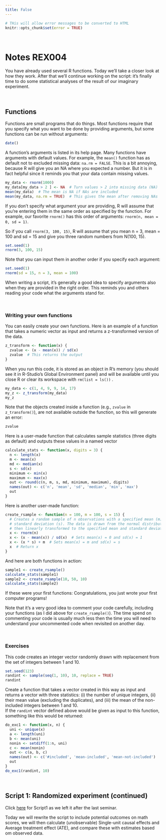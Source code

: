 ---
title: False
---

```{r setup, cache = FALSE, echo = FALSE}
# THis will allow error messages to be converted to HTML
knitr::opts_chunk$set(error = TRUE)

```

\  
\  


# Notes REX004
You have already used several R functions. Today we'll take a closer look at 
how they work. After that we'll continue working on the script: it's finally 
time to do some statistical analyses of the result of our imaginary experiment. 
  
\  

## Functions
Functions are small programs that do things. Most functions require that you
specify what you want to be done by providing arguments, but some functions can
be run without arguments: 
```{r}
date()
```

A function's arguments is listed in its help page. Many functions have 
arguments with default values. For example, the `mean()`
function has as default not to excluded missing data: `na.rm = FALSE`. This
is a bit annoying, because R will give you an NA where you expected a number. But 
it is in fact helpful since it reminds you that your data contain missing values. 
```{r}
my_data <- rnorm(1000)
my_data[my_data > 2 ] <- NA  # Turn values > 2 into missing data (NA)
mean(my_data)  # The mean is NA if NAs are included
mean(my_data, na.rm = TRUE)  # This gives the mean after removing NAs
```

If you don't specify what argument your are providing, R will assume 
that you're entering them in the same order as specified by the function. For
example, our favorite `rnorm()` has this order of arguments: 
`rnorm(n, mean = 0, sd = 1)`. 

So if you call `rnorm(3, 100, 15)`, R will assume that you mean n = 3,
mean = 100 and sd = 15 and give you three random numbers from N(100, 15). 
```{r}
set.seed(1)
rnorm(3, 100, 15)
```

Note that you can input them in another order if you specify each argument: 
```{r}
set.seed(1)
rnorm(sd = 15, n = 3, mean = 100)
```
When writing a script, it's generally a good idea to specify arguments also 
when they are provided in the right order. This reminds you and others reading 
your code what the arguments stand for.
  
\  


### Writing your own functions
You can easily create your own functions. Here is an example of a function that
takes a numeric vector as input and returns a z-transformed version of the data. 
```{r}
z_transform <- function(x) {
  zvalue <- (x - mean(x)) / sd(x)
  zvalue  # This returns the output 
}
```
When you run this code, it is stored as an object in R's memory (you should see it 
in R-Studio's Global Environment panel) and will be available until you
close R or clear its workspace with `rm(list = ls())` .
```{r}
my_data <- c(1, 4, 9, 9, 14, 17)
my_z <- z_transform(my_data) 
my_z 
```

Note that the objects created inside a function (e.g., `zvalue` in 
`z_transform()`), 
are not available outside the function, so this will generate an error:
```{r}
zvalue
```

Here is a user-made function that calculates sample statistics (three digits as
default) and outputs these values in a named vector
```{r}
calculate_stats <- function(x, digits = 3) {
  n <- length(x)
  m <- mean(x)
  md <- median(x)
  s <- sd(x)
  minimum <- min(x)
  maximum <- max(x)
  out <- round(c(n, m, s, md, minimum, maximum), digits)
  names(out) <- c('n', 'mean', 'sd', 'median', 'min', 'max')
  out
}
```

Here is another user-made function:
```{r}
create_rsample <- function(n = 100, m = 100, s = 15) {
  # Creates a random sample of n observations with a specified mean (m) and 
  # standard deviation (s). The data is drawn from the normal distribution and
  # then linearly transformed to the specified mean and standard deviation.
  x <- rnorm(n)
  x <- (x - mean(x)) / sd(x)  # Sets mean(x) = 0 and sd(x) = 1
  x <- (x * s) + m  # Sets mean(x) = m and sd(x) = s
  x  # Return x
}
```

And here are both functions in action:
```{r}
sample1 <- create_rsample()
calculate_stats(sample1)
sample2 <- create_rsample(10, 50, 10)
calculate_stats(sample2)
```
If these were your first functions: Congratulations, you just wrote your first
computer programs!  

Note that it's a very good idea to comment your code carefully, including your 
functions (as I did above for `create_rsample()`). The time spend on commenting
your code is usually much less then the time you will need to understand your 
uncommented code when revisited on another day. 
  
\  


### Exercises
This code creates an integer vector randomly drawn with replacement from the set
of integers between 1 and 10. 
```{r}
set.seed(123)
randint <- sample(seq(1, 10), 10, replace = TRUE)
randint
```

Create a function that takes a vector created in this way as input and returns
a vector with three statistics: (i) the number of unique integers, (ii) their mean
value (excluding the duplicates), and (iii) the mean of the non-included integers
between 1 and 10.  
If the `randint` vector defined above would be given as input to this function,
something like this would be returned:
```{r, echo = FALSE}
do_exc1 <- function(x, n) {
  uni <- unique(x)
  a <- length(uni)
  b <- mean(uni)
  nonin <- setdiff(1:n, uni)
  c <- mean(nonin)
  out <- c(a, b, c)
  names(out) <- c('#included', 'mean-included', 'mean-not-included')
  out
}
do_exc1(randint, 10)
```

\ 

## Script 1: Randomized experiment (continued)
Click
<a href="script1_4.R" target="_blank">here</a>
for Script1 as we left it after the last seminar. 

Today we will rewrite the script to include potential outcomes on math scores, we will then 
calculate (unobservable) Single-unit causal effects and Average treatment effect (ATE), and 
compare these with estimates based om observed data.

\  



\  
\  


